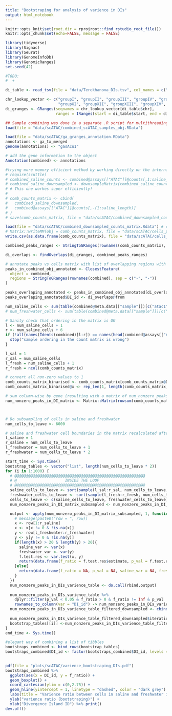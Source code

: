 ```yaml
---
title: "Bootstraping for analysis of varience in DIs"
output: html_notebook
---
```


```r
knitr::opts_knit$set(root.dir = rprojroot::find_rstudio_root_file())
knitr::opts_chunk$set(echo=FALSE, message = FALSE)
```

```r
library(tidyverse)
library(Signac)
library(Seurat)
library(GenomeInfoDb)
library(GenomicRanges)
set.seed(42)
```

```r
#TODO:
#  + 

```

```r
di_table <- read_tsv(file = "data/Terekhanova_DIs.tsv", col_names = c("chr", "start", "end", "type"))
```

```r
chr_lookup_vector <- c("groupI", "groupII", "groupIII", "groupIV", "groupV", "groupVI", "groupVII", "groupVIII", "groupIX", "groupX",
                       "groupXI", "groupXII", "groupXIII", "groupXIV", "groupXV", "groupXVI", "groupXVII", "groupXVIII", "groupXIX", "groupXX", "groupXXI")
di_granges <- GRanges(seqnames = chr_lookup_vector[di_table$chr],
                      ranges = IRanges(start = di_table$start, end = di_table$end))
```

```r
## Sample combining was done in a separate .R script for multithreading utilisation
load(file = "data/scATAC/combined_scATAC_samples_obj.RData")

load(file = "data/scATAC/ga_granges_annotation.RData")
annotations <- ga_tx_merged
genome(annotations) <- "gasAcu1"

# add the gene information to the object
Annotation(combined) <- annotations

```

```r
#trying more memory efficient method by working directly on the internal vectors of the dgCMatrix
# require(scuttle)
# combined_saline_counts <- combined@assays[["ATAC"]]@counts[,1:saline_length]
# combined_saline_downsampled <- downsampleMatrix(combined_saline_counts, prop = coverage_imbalance_ratio, bycol=TRUE)
# # This one workes super efficiently!
# 
# comb_counts_matrix <- cbind(
#   combined_saline_downsampled,
#   combined@assays[["ATAC"]]@counts[,-(1:saline_length)]
# )
# save(comb_counts_matrix, file = "data/scATAC/combined_downsampled_counts_matrix.Rdata")
```

```r
load(file = "data/scATAC/combined_downsampled_counts_matrix.Rdata") # comb_counts_matrix
# Matrix::writeMM(obj = comb_counts_matrix, file = "data/scATAC/cells_peaks_matrix_after_balancing_counts_by_watertype.mtx")
write.csv(as.data.frame(comb_counts_matrix), file = "data/scATAC/cells_peaks_matrix_after_balancing_counts_by_watertype.csv")
```


```r
combined_peaks_ranges <- StringToGRanges(rownames(comb_counts_matrix), sep = c("-", "-"))
```

```r
di_overlaps <- findOverlaps(di_granges, combined_peaks_ranges)
```

```r
# annotate peaks vs cells matrix with list of overlapping regions with genes
peaks_in_combined_obj_annotated <- ClosestFeature(
  object = combined,
  regions = StringToGRanges(rownames(combined), sep = c("-", "-"))
)

peaks_overlaping_annotated <- peaks_in_combined_obj_annotated[di_overlaps@to,]
peaks_overlaping_annotated$DI_id <- di_overlaps@from

```

```r
num_saline_cells <- sum(table(combined@meta.data[["sample"]])[c("atac1", "atac2")]) # This will no longer work, since we are subsampling both saline and freshwater
# num_freshwater_cells <- sum(table(combined@meta.data[["sample"]])[c("atac3", "atac4")])

# Sanity check that ordering in the matrix is OK
l <- num_saline_cells + 1
r <- num_saline_cells + 6
if (!all(names(Idents(combined)[l:r]) == names(head(combined@assays[["ATAC"]]@fragments[[3]]@cells)))){
  stop("sample ordering in the count matrix is wrong")
}

l_sal = 1
r_sal = num_saline_cells 
l_fresh = num_saline_cells + 1
r_fresh = ncol(comb_counts_matrix)
```

```r


# convert all non-zero values to 1
comb_counts_matrix_binarised <- comb_counts_matrix[comb_counts_matrix@Dimnames[[1]] %in% peaks_overlaping_annotated$query_region,] # all non-zero peaks set to value 1
comb_counts_matrix_binarised@x <- rep_len(1, length(comb_counts_matrix_binarised@x))

# sum column-wise by gene (resulting with a matrix of num_nonzero_peaks_in_DI vs cells)
num_nonzero_peaks_in_DI_matrix <- Matrix::Matrix(rowsum(comb_counts_matrix_binarised, peaks_overlaping_annotated$DI_id), sparse = TRUE)



# Do subsampling of cells in saline and freshwater
num_cells_to_leave <- 6000

# saline and freshwater cell boundaries in the matrix recalculated after subsampling
l_saline = 1
r_saline = num_cells_to_leave
l_freshwater = num_cells_to_leave + 1
r_freshwater = num_cells_to_leave * 2

start_time <- Sys.time()
bootstrap_tables <- vector("list", length(num_cells_to_leave * 2))
for (i in 1:1000) {
  # @@@@@@@@@@@@@@@@@@@@@@@@@@@@@@@@@@@@@@@@@@@@@@@@@@@@@@@@@
  # @                     INSIDE THE LOOP
  # @@@@@@@@@@@@@@@@@@@@@@@@@@@@@@@@@@@@@@@@@@@@@@@@@@@@@@@@@
  saline_cells_to_leave <- sort(sample(l_sal:r_sal, num_cells_to_leave, replace = FALSE))
  freshwater_cells_to_leave <- sort(sample(l_fresh:r_fresh, num_cells_to_leave, replace = FALSE))
  cells_to_leave <- c(saline_cells_to_leave, freshwater_cells_to_leave)
  num_nonzero_peaks_in_DI_matrix_subsampled <- num_nonzero_peaks_in_DI_matrix[,cells_to_leave]

  output <- apply(num_nonzero_peaks_in_DI_matrix_subsampled, 1, function(row){
    # message(paste0("row = ", row))
    x <- row[1:r_saline]
    x <- x[x != 0 & !is.na(x)]
    y <- row[l_freshwater:r_freshwater]
    y <- y[y != 0 & !is.na(y)]
    if(length(x) > 20 & length(y) > 20){
      saline_var <- var(x)
      freshwater_var <- var(y)
      f.test.res <- var.test(x, y)
      return(data.frame(f_ratio = f.test.res$estimate, p_val = f.test.res$p.value, saline_var = saline_var, freshwater_var = freshwater_var))
    }else{
      return(data.frame(f_ratio = NA, p_val = NA, saline_var = NA, freshwater_var = NA))
    }
  })
  num_nonzero_peaks_in_DIs_varience_table <- do.call(rbind,output)
  
  num_nonzero_peaks_in_DIs_varience_table %>% 
    dplyr::filter(p_val < 0.05 & f_ratio > 0 & f_ratio != Inf & p_val != 0) %>%
    rownames_to_column(var = "DI_id") -> num_nonzero_peaks_in_DIs_varience_table_filtered_downsampled
  num_nonzero_peaks_in_DIs_varience_table_filtered_downsampled <- cbind(num_nonzero_peaks_in_DIs_varience_table_filtered_downsampled,
                                                                        di_table[as.integer(num_nonzero_peaks_in_DIs_varience_table_filtered_downsampled$DI_id),])
  num_nonzero_peaks_in_DIs_varience_table_filtered_downsampled$iteration <- i
  bootstrap_tables[[i]] <-num_nonzero_peaks_in_DIs_varience_table_filtered_downsampled
}
end_time <- Sys.time()
```
  
```r
#elegant way of combining a list of tibbles
bootstraps_combined <- bind_rows(bootstrap_tables)
bootstraps_combined$DI_id <- factor(bootstraps_combined$DI_id, levels = c("1", "2", "3", "4", "5", "6", "7", "8", "9", "10",
                                                                          "11", "12", "13", "14", "15", "16", "17", "18", "19"))
```

```r
pdf(file = "plots/scATAC/varience_bootstraping_DIs.pdf")
bootstraps_combined %>% 
  ggplot(aes(x = DI_id, y = f_ratio)) +
  geom_boxplot() +
  coord_cartesian(ylim = c(0,2.75)) +
  geom_hline(yintercept = 1, linetype = "dashed", color = "dark grey") +
  labs(title = "Varience ratio between cells in saline and freshwater in divergence islands") +
  ylab("varience ratio (bootstraping)") +
  xlab("Divergence Island ID") %>% print()
dev.off()
```




